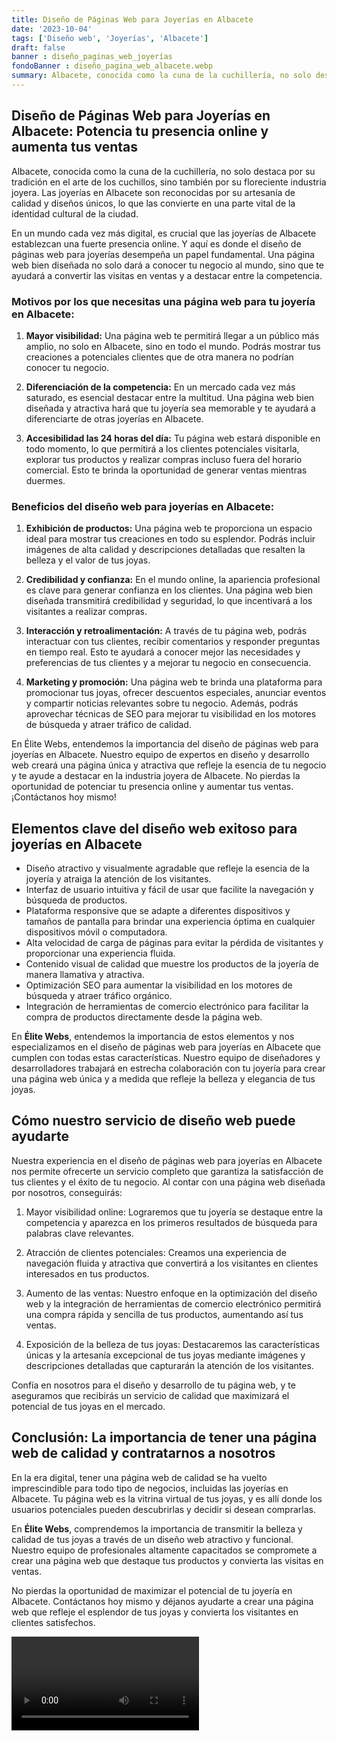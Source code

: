 ```yaml
---
title: Diseño de Páginas Web para Joyerías en Albacete
date: '2023-10-04'
tags: ['Diseño web', 'Joyerías', 'Albacete']
draft: false
banner : diseño_paginas_web_joyerías
fondoBanner : diseño_pagina_web_albacete.webp
summary: Albacete, conocida como la cuna de la cuchillería, no solo destaca por su tradición en el arte de los cuchillos, sino también por su floreciente industria joyera. Las joyerías en Albacete son reconocidas por su artesanía de calidad y diseños únicos, lo que las convierte en una parte vital de la identidad cultural de la ciudad.
---
```


## Diseño de Páginas Web para Joyerías en Albacete: Potencia tu presencia online y aumenta tus ventas

Albacete, conocida como la cuna de la cuchillería, no solo destaca por su tradición en el arte de los cuchillos, sino también por su floreciente industria joyera. Las joyerías en Albacete son reconocidas por su artesanía de calidad y diseños únicos, lo que las convierte en una parte vital de la identidad cultural de la ciudad.

En un mundo cada vez más digital, es crucial que las joyerías de Albacete establezcan una fuerte presencia online. Y aquí es donde el diseño de páginas web para joyerías desempeña un papel fundamental. Una página web bien diseñada no solo dará a conocer tu negocio al mundo, sino que te ayudará a convertir las visitas en ventas y a destacar entre la competencia.

### Motivos por los que necesitas una página web para tu joyería en Albacete:

1. **Mayor visibilidad:** Una página web te permitirá llegar a un público más amplio, no solo en Albacete, sino en todo el mundo. Podrás mostrar tus creaciones a potenciales clientes que de otra manera no podrían conocer tu negocio.

2. **Diferenciación de la competencia:** En un mercado cada vez más saturado, es esencial destacar entre la multitud. Una página web bien diseñada y atractiva hará que tu joyería sea memorable y te ayudará a diferenciarte de otras joyerías en Albacete.

3. **Accesibilidad las 24 horas del día:** Tu página web estará disponible en todo momento, lo que permitirá a los clientes potenciales visitarla, explorar tus productos y realizar compras incluso fuera del horario comercial. Esto te brinda la oportunidad de generar ventas mientras duermes.

### Beneficios del diseño web para joyerías en Albacete:

1. **Exhibición de productos:** Una página web te proporciona un espacio ideal para mostrar tus creaciones en todo su esplendor. Podrás incluir imágenes de alta calidad y descripciones detalladas que resalten la belleza y el valor de tus joyas.

2. **Credibilidad y confianza:** En el mundo online, la apariencia profesional es clave para generar confianza en los clientes. Una página web bien diseñada transmitirá credibilidad y seguridad, lo que incentivará a los visitantes a realizar compras.

3. **Interacción y retroalimentación:** A través de tu página web, podrás interactuar con tus clientes, recibir comentarios y responder preguntas en tiempo real. Esto te ayudará a conocer mejor las necesidades y preferencias de tus clientes y a mejorar tu negocio en consecuencia.

4. **Marketing y promoción:** Una página web te brinda una plataforma para promocionar tus joyas, ofrecer descuentos especiales, anunciar eventos y compartir noticias relevantes sobre tu negocio. Además, podrás aprovechar técnicas de SEO para mejorar tu visibilidad en los motores de búsqueda y atraer tráfico de calidad.

En Élite Webs, entendemos la importancia del diseño de páginas web para joyerías en Albacete. Nuestro equipo de expertos en diseño y desarrollo web creará una página única y atractiva que refleje la esencia de tu negocio y te ayude a destacar en la industria joyera de Albacete. No pierdas la oportunidad de potenciar tu presencia online y aumentar tus ventas. ¡Contáctanos hoy mismo!

<GifSeo />

<Cta />

## Elementos clave del diseño web exitoso para joyerías en Albacete

- Diseño atractivo y visualmente agradable que refleje la esencia de la joyería y atraiga la atención de los visitantes.
- Interfaz de usuario intuitiva y fácil de usar que facilite la navegación y búsqueda de productos.
- Plataforma responsive que se adapte a diferentes dispositivos y tamaños de pantalla para brindar una experiencia óptima en cualquier dispositivos móvil o computadora.
- Alta velocidad de carga de páginas para evitar la pérdida de visitantes y proporcionar una experiencia fluida.
- Contenido visual de calidad que muestre los productos de la joyería de manera llamativa y atractiva.
- Optimización SEO para aumentar la visibilidad en los motores de búsqueda y atraer tráfico orgánico.
- Integración de herramientas de comercio electrónico para facilitar la compra de productos directamente desde la página web.

En **Élite Webs**, entendemos la importancia de estos elementos y nos especializamos en el diseño de páginas web para joyerías en Albacete que cumplen con todas estas características. Nuestro equipo de diseñadores y desarrolladores trabajará en estrecha colaboración con tu joyería para crear una página web única y a medida que refleje la belleza y elegancia de tus joyas.

## Cómo nuestro servicio de diseño web puede ayudarte

Nuestra experiencia en el diseño de páginas web para joyerías en Albacete nos permite ofrecerte un servicio completo que garantiza la satisfacción de tus clientes y el éxito de tu negocio. Al contar con una página web diseñada por nosotros, conseguirás:

1. Mayor visibilidad online: Lograremos que tu joyería se destaque entre la competencia y aparezca en los primeros resultados de búsqueda para palabras clave relevantes.

2. Atracción de clientes potenciales: Creamos una experiencia de navegación fluida y atractiva que convertirá a los visitantes en clientes interesados en tus productos.

3. Aumento de las ventas: Nuestro enfoque en la optimización del diseño web y la integración de herramientas de comercio electrónico permitirá una compra rápida y sencilla de tus productos, aumentando así tus ventas.

4. Exposición de la belleza de tus joyas: Destacaremos las características únicas y la artesanía excepcional de tus joyas mediante imágenes y descripciones detalladas que capturarán la atención de los visitantes.

Confía en nosotros para el diseño y desarrollo de tu página web, y te aseguramos que recibirás un servicio de calidad que maximizará el potencial de tus joyas en el mercado.

## Conclusión: La importancia de tener una página web de calidad y contratarnos a nosotros

En la era digital, tener una página web de calidad se ha vuelto imprescindible para todo tipo de negocios, incluidas las joyerías en Albacete. Tu página web es la vitrina virtual de tus joyas, y es allí donde los usuarios potenciales pueden descubrirlas y decidir si desean comprarlas.

En **Élite Webs**, comprendemos la importancia de transmitir la belleza y calidad de tus joyas a través de un diseño web atractivo y funcional. Nuestro equipo de profesionales altamente capacitados se compromete a crear una página web que destaque tus productos y convierta las visitas en ventas.

No pierdas la oportunidad de maximizar el potencial de tu joyería en Albacete. Contáctanos hoy mismo y déjanos ayudarte a crear una página web que refleje el esplendor de tus joyas y convierta los visitantes en clientes satisfechos.

<Video />

<CtaBot job='Joyerías' city='Albacete'/>

<Gmaps query='Albacete+españa+maps' />